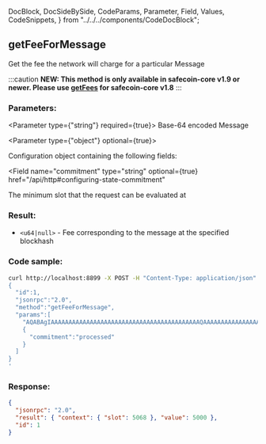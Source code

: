   DocBlock,
  DocSideBySide,
  CodeParams,
  Parameter,
  Field,
  Values,
  CodeSnippets,
} from "../../../components/CodeDocBlock";

<DocBlock>

## getFeeForMessage

Get the fee the network will charge for a particular Message

:::caution
**NEW: This method is only available in safecoin-core v1.9 or newer. Please use
[getFees](#getFees) for safecoin-core v1.8**
:::

<DocSideBySide>
<CodeParams>

### Parameters:

<Parameter type={"string"} required={true}>
  Base-64 encoded Message
</Parameter>

<Parameter type={"object"} optional={true}>

Configuration object containing the following fields:

<Field
  name="commitment"
  type="string"
  optional={true}
  href="/api/http#configuring-state-commitment"
></Field>

<Field name="minContextSlot" type="number" optional={true}>
  The minimum slot that the request can be evaluated at
</Field>

</Parameter>

### Result:

- `<u64|null>` - Fee corresponding to the message at the specified blockhash

</CodeParams>

<CodeSnippets>

### Code sample:

```bash
curl http://localhost:8899 -X POST -H "Content-Type: application/json" -d '
{
  "id":1,
  "jsonrpc":"2.0",
  "method":"getFeeForMessage",
  "params":[
    "AQABAgIAAAAAAAAAAAAAAAAAAAAAAAAAAAAAAAAAAAAAAAAAAQAAAAAAAAAAAAAAAAAAAAAAAAAAAAAAAAAAAAAAAAAAAAAAAAAAAAAAAAAAAAAAAAAAAAAAAAAAAAAAAAAAAAEBAQAA",
    {
      "commitment":"processed"
    }
  ]
}
'
```

### Response:

```json
{
  "jsonrpc": "2.0",
  "result": { "context": { "slot": 5068 }, "value": 5000 },
  "id": 1
}
```

</CodeSnippets>
</DocSideBySide>
</DocBlock>
